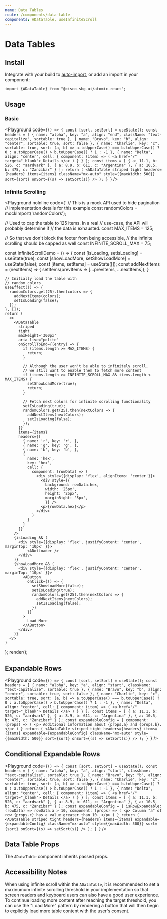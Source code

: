 ```yaml
---
name: Data Tables
route: /components/data-table
components: ADataTable, useInfiniteScroll
---
```


# Data Tables

## Install

Integrate with your build to [auto-import](/#integrating), or add an import in your component:

```
import {ADataTable} from "@cisco-sbg-ui/atomic-react";
```

## Usage

### Basic

<Playground
  code={`() => {
  const [sort, setSort] = useState();
  const headers = [
    {
      name: "alpha",
      key: "a",
      align: "end",
      className: "text-capitalize",
      sortable: true
    },
    {
      name: "Bravo",
      key: "b",
      align: "center",
      sortable: true,
      sort: false
    },
    {
      name: "Charlie",
      key: "c",
      sortable: true,
      sort: (a, b) =>
        a.toUpperCase() === b.toUpperCase()
          ? 0
          : a.toUpperCase() > b.toUpperCase()
          ? 1
          : -1
    },
    {
      name: "Delta",
      align: "center",
      cell: {
        component: (item) => (
          <a href="/" target="_blank">
            Details
          </a>
        )
      }
    }
  ];
  const items = [
    {
      a: 11.1,
      b: 526,
      c: "aardvark"
    },
    {
      a: 8.9,
      b: 611,
      c: "Argentina"
    },
    {
      a: 10.5,
      b: 475,
      c: "Zanzibar"
    }
  ];
  return (
    <ADataTable
      striped
      tight
      headers={headers}
      items={items}
      className="mx-auto"
      style={{maxWidth: 500}}
      sort={sort}
      onSort={(s) => setSort(s)}
    />
  );
}
`}
/>

### Infinite Scrolling

<Playground
  noInline
  code={`
  // This is a mock API used to hide pagination
  // implementation details for this example
  const randomColors = mockImport('randomColors');
  
  // Used to cap the table to 125 items. In a real
  // use-case, the API will probably determine if
  // the data is exhausted.
  const MAX_ITEMS = 125;
  
  // So that we don't block the footer from being accessible,
  // the infinite scrolling should be capped as well
  const INFINITE_SCROLL_MAX = 75;
  
  const InfiniteScrollDemo = () => {
    const [isLoading, setIsLoading] = useState(true);
    const [showLoadMore, setShowLoadMore] = useState(false);
    const [items, setItems] = useState([]);
    const addNextItems = (nextItems) => {
      setItems(prevItems => [...prevItems, ...nextItems]);
    }
    
    // Initially load the table with
    // random colors
    useEffect(() => {
      randomColors.get(25).then(colors => {
        addNextItems(colors);
        setIsLoading(false);
      });
    }, []);
    return (
      <>
        <ADataTable
          striped
          tight
          maxHeight='300px'
          aria-live="polite"
          onScrollToEnd={(entry) => {
            if (items.length >= MAX_ITEMS) {
              return;
            }
            
            // Although the user won't be able to infinitely scroll,
            // we still want to enable them to fetch more content
            if (items.length >= INFINITE_SCROLL_MAX && items.length < MAX_ITEMS) {
              setShowLoadMore(true);
              return;
            }
            
            // Fetch next colors for infinite scrolling functionality
            setIsLoading(true);
            randomColors.get(25).then(nextColors => {
              addNextItems(nextColors);
              setIsLoading(false);
            });
          }}
          items={items}
          headers={[
            { name: 'r', key: 'r', },
            { name: 'g', key: 'g', },
            { name: 'b', key: 'b', },
            {
              name: 'hex',
              key: 'hex',
              cell: {
                component: (rowData) => (
                  <div style={{display: 'flex', alignItems: 'center'}}>
                    <div style={{
                      background: rowData.hex,
                      width: '25px',
                      height: '25px',
                      marginRight: '5px',
                      }} />
                    <p>{rowData.hex}</p>
                  </div>
                )
              }
            }
          ]}
        />
        {isLoading && (
          <div style={{display: 'flex', justifyContent: 'center', marginTop: '10px' }}>
              <ADotLoader />
          </div>
        )}
        {showLoadMore && (
          <div style={{display: 'flex', justifyContent: 'center', marginTop: '10px' }}>
            <AButton
              onClick={() => {
                setShowLoadMore(false);
                setIsLoading(true);
                randomColors.get(25).then(nextColors => {
                  addNextItems(nextColors);
                  setIsLoading(false);
                })
              }}
            >
              Load More
            </AButton>
          </div>
        )}
      </>
    )
  };
  render(<InfiniteScrollDemo />);
## Expandable Rows

<Playground
  code={`() => {
  const [sort, setSort] = useState();
  const headers = [
    {
      name: "alpha",
      key: "a",
      align: "start",
      className: "text-capitalize",
      sortable: true
    },
    {
      name: "Bravo",
      key: "b",
      align: "center",
      sortable: true,
      sort: false
    },
    {
      name: "Charlie",
      key: "c",
      sortable: true,
      sort: (a, b) =>
        a.toUpperCase() === b.toUpperCase()
          ? 0
          : a.toUpperCase() > b.toUpperCase()
          ? 1
          : -1
    },
    {
      name: "Delta",
      align: "center",
      cell: {
        component: (item) => (
          <a href="/" target="_blank">
            Details
          </a>
        )
      }
    }
  ];
  const items = [
    {
      a: 11.1,
      b: 526,
      c: "aardvark"
    },
    {
      a: 8.9,
      b: 611,
      c: "Argentina"
    },
    {
      a: 10.5,
      b: 475,
      c: "Zanzibar"
    }
  ];
  const expandableConfig = {
    component: (props) => (
      <p>
        Additional information about {props.a} and {props.b}.
      </p>
    )
  }
  return (
    <ADataTable
      striped
      tight
      headers={headers}
      items={items}
      expandable={expandableConfig}
      className="mx-auto"
      style={{maxWidth: 500}}
      sort={sort}
      onSort={(s) => setSort(s)}
    />
  );
}
`}
/>

## Conditional Expandable Rows

<Playground
  code={`() => {
  const [sort, setSort] = useState();
  const headers = [
    {
      name: "alpha",
      key: "a",
      align: "start",
      className: "text-capitalize",
      sortable: true
    },
    {
      name: "Bravo",
      key: "b",
      align: "center",
      sortable: true,
      sort: false
    },
    {
      name: "Charlie",
      key: "c",
      sortable: true,
      sort: (a, b) =>
        a.toUpperCase() === b.toUpperCase()
          ? 0
          : a.toUpperCase() > b.toUpperCase()
          ? 1
          : -1
    },
    {
      name: "Delta",
      align: "center",
      cell: {
        component: (item) => (
          <a href="/" target="_blank">
            Details
          </a>
        )
      }
    }
  ];
  const items = [
    {
      a: 11.1,
      b: 526,
      c: "aardvark"
    },
    {
      a: 8.9,
      b: 611,
      c: "Argentina"
    },
    {
      a: 10.5,
      b: 475,
      c: "Zanzibar"
    }
  ];
  const expandableConfig = {
    isRowExpandable: (rowData) => rowData.a > 10,
    component: (props) => (
      <p>
        Column "a" of row {props.c} has a value greater than 10.
      </p>
    )
  }
  return (
    <ADataTable
      striped
      tight
      headers={headers}
      items={items}
      expandable={expandableConfig}
      className="mx-auto"
      style={{maxWidth: 500}}
      sort={sort}
      onSort={(s) => setSort(s)}
    />
  );
}
`}
/>

## Data Table Props

The `ADataTable` component inherits passed props.

<Props of="ADataTable" />

## Accessibility Notes

When using infinite scroll within the `ADataTable`, it is recommended to set a maxinumum infinite scrolling threshold in your implementation so that screen readers and keyboard users can also have a good user experience. To continue loading more content after reaching the target threshold, you can use the "Load More" pattern by rendering a button that will then begin to explicitly load more table content with the user's consent.
